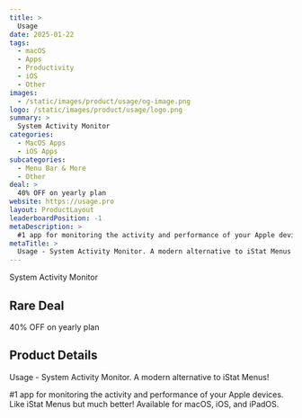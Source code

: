 ```yaml
---
title: >
  Usage
date: 2025-01-22
tags:
  - macOS
  - Apps
  - Productivity
  - iOS
  - Other
images:
  - /static/images/product/usage/og-image.png
logo: /static/images/product/usage/logo.png
summary: >
  System Activity Monitor
categories:
  - MacOS Apps
  - iOS Apps
subcategories:
  - Menu Bar & More
  - Other
deal: >
  40% OFF on yearly plan
website: https://usage.pro
layout: ProductLayout
leaderboardPosition: -1
metaDescription: >
  #1 app for monitoring the activity and performance of your Apple devices. Like iStat Menus but much better! Available for macOS, iOS, and iPadOS.
metaTitle: >
  Usage - System Activity Monitor. A modern alternative to iStat Menus!
---
```

System Activity Monitor

## Rare Deal

40% OFF on yearly plan

## Product Details

Usage - System Activity Monitor. A modern alternative to iStat Menus!

#1 app for monitoring the activity and performance of your Apple devices. Like iStat Menus but much better! Available for macOS, iOS, and iPadOS.
